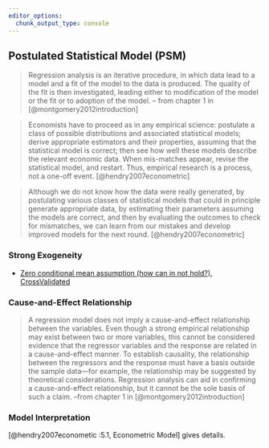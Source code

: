 ```yaml
---
editor_options:
  chunk_output_type: console
---
```


## Postulated Statistical Model (PSM) {#PSM}

> Regression analysis is an iterative procedure, in which data lead to a model and a fit of the model to the data is produced. The quality of the fit is then investigated, leading either to modification of the model or the fit or to adoption of the model. -- from chapter 1 in [@montgomery2012introduction]

> Economists have to proceed as in any empirical science: postulate a class of possible distributions and associated statistical models; derive appropriate estimators and their properties, assuming that the statistical model is correct; then see how well these models describe the relevant economic data. When mis-matches appear, revise the statistical model, and restart. Thus, empirical research is a process, not a one-off event. [@hendry2007econometric]

> Although we do not know how the data were really generated, by postulating various classes of statistical models that could in principle generate appropriate data, by estimating their parameters assuming the models are correct, and then by evaluating the outcomes to check for mismatches, we can learn from our mistakes and develop improved models for the next round. [@hendry2007econometric]

### Strong Exogeneity

- [Zero conditional mean assumption (how can in not hold?), CrossValidated](https://stats.stackexchange.com/questions/210083/zero-conditional-mean-assumption-how-can-in-not-hold)

### Cause-and-Effect Relationship

> A regression model does not imply a cause-and-effect relationship between the variables. Even though a strong empirical relationship may exist between two or more variables, this cannot be considered evidence that the regressor variables and the response are related in a cause-and-effect manner. To establish causality, the relationship between the regressors and the response must have a basis outside the sample data—for example, the relationship may be suggested by theoretical considerations. Regression analysis can aid in confirming a cause-and-effect relationship, but it cannot be the sole basis of such a claim. --from chapter 1 in [@montgomery2012introduction]

### Model Interpretation

[@hendry2007econometic :5.1, Econometric Model] gives details.
